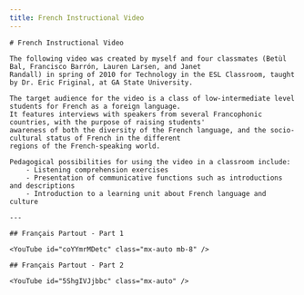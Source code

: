 ```yaml
---
title: French Instructional Video
---
```


<BaseLayout title={frontmatter.title} current="/academic-materials">
    <HeaderBlock />

    # French Instructional Video

    The following video was created by myself and four classmates (Betùl Bal, Francisco Barrón, Lauren Larsen, and Janet
    Randall) in spring of 2010 for Technology in the ESL Classroom, taught by Dr. Eric Friginal, at GA State University.

    The target audience for the video is a class of low-intermediate level students for French as a foreign language.
    It features interviews with speakers from several Francophonic countries, with the purpose of raising students'
    awareness of both the diversity of the French language, and the socio-cultural status of French in the different
    regions of the French-speaking world.

    Pedagogical possibilities for using the video in a classroom include:
        - Listening comprehension exercises
        - Presentation of communicative functions such as introductions and descriptions
        - Introduction to a learning unit about French language and culture

    ---

    ## Français Partout - Part 1

    <YouTube id="coYYmrMDetc" class="mx-auto mb-8" />

    ## Français Partout - Part 2

    <YouTube id="5ShgIVJjbbc" class="mx-auto" />

</BaseLayout>
